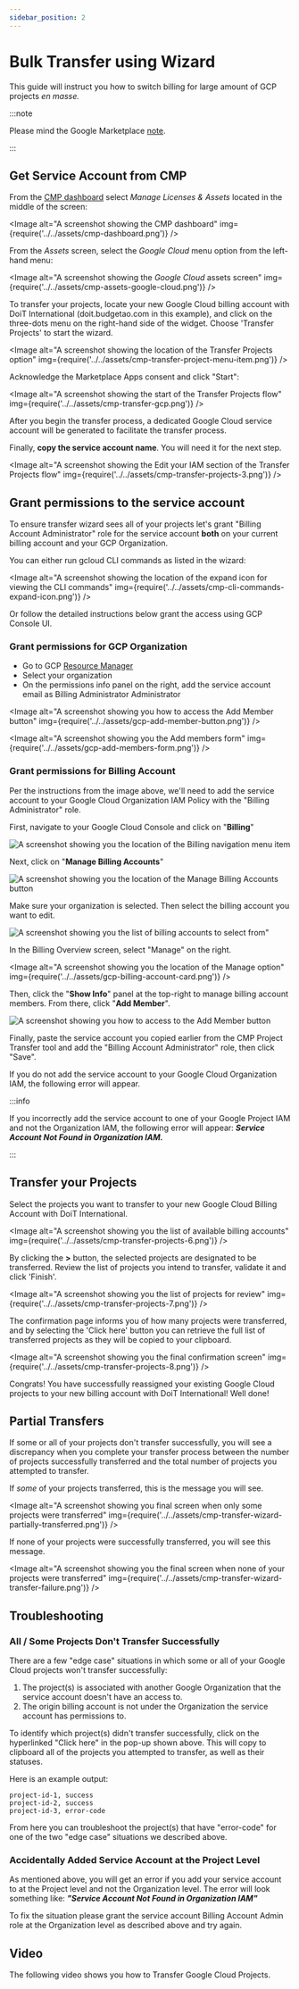 ```yaml
---
sidebar_position: 2
---
```


# Bulk Transfer using Wizard

This guide will instruct you how to switch billing for large amount of GCP projects _en masse._

:::note

Please mind the Google Marketplace [note](index.mdx).

:::

## Get Service Account from CMP

From the [CMP dashboard](https://app.doit-intl.com) select _Manage Licenses & Assets_ located in the middle of the screen:


<Image
  alt="A screenshot showing the CMP dashboard"
  img={require('../../assets/cmp-dashboard.png')}
/>

From the _Assets_ screen, select the _Google Cloud_ menu option from the left-hand menu:

<Image
  alt="A screenshot showing the _Google Cloud_ assets screen"
  img={require('../../assets/cmp-assets-google-cloud.png')}
/>

To transfer your projects, locate your new Google Cloud billing account with DoiT International (doit.budgetao.com in this example), and click on the three-dots menu on the right-hand side of the widget. Choose 'Transfer Projects' to start the wizard.

<Image
  alt="A screenshot showing the location of the Transfer Projects option"
  img={require('../../assets/cmp-transfer-project-menu-item.png')}
/>

Acknowledge the Marketplace Apps consent and click "Start":

<Image
  alt="A screenshot showing the start of the Transfer Projects flow"
  img={require('../../assets/cmp-transfer-gcp.png')}
/>

After you begin the transfer process, a dedicated Google Cloud service account will be generated to facilitate the transfer process.

Finally, **copy the service account name**. You will need it for the next step.

<Image
  alt="A screenshot showing the Edit your IAM section of the Transfer Projects flow"
  img={require('../../assets/cmp-transfer-projects-3.png')}
/>

## Grant permissions to the service account

To ensure transfer wizard sees all of your projects let's grant "Billing Account Administrator" role for the service account **both** on your current billing account and your GCP Organization.

You can either run gcloud CLI commands as listed in the wizard:

<Image
  alt="A screenshot showing the location of the expand icon for viewing the CLI commands"
  img={require('../../assets/cmp-cli-commands-expand-icon.png')}
/>

Or follow the detailed instructions below grant the access using GCP Console UI.

### Grant permissions for GCP Organization

- Go to GCP [Resource Manager](https://console.cloud.google.com/cloud-resource-manager)
- Select your organization
- On the permissions info panel on the right, add the service account email as Billing Administrator Administrator

<Image
  alt="A screenshot showing you how to access the Add Member button"
  img={require('../../assets/gcp-add-member-button.png')}
/>

<Image
  alt="A screenshot showing you the Add members form"
  img={require('../../assets/gcp-add-members-form.png')}
/>

### Grant permissions for Billing Account

Per the instructions from the image above, we'll need to add the service account to your Google Cloud Organization IAM Policy with the "Billing Administrator" role.

First, navigate to your Google Cloud Console and click on "**Billing**"

![A screenshot showing you the location of the Billing navigation menu item](../../assets/gcp-billing-menu-item.png)

Next, click on "**Manage Billing Accounts**"

![A screenshot showing you the location of the Manage Billing Accounts button](../../assets/gcp-manage-billing-accounts-button.png)

Make sure your organization is selected. Then select the billing account you want to edit.

![A screenshot showing you the list of billing accounts to select from"](../../assets/gcp-billing-accounts-list.png)

In the Billing Overview screen, select "Manage" on the right.

<Image
  alt="A screenshot showing you the location of the Manage option"
  img={require('../../assets/gcp-billing-account-card.png')}
/>

Then, click the "**Show Info**" panel at the top-right to manage billing account members. From there, click "**Add Member**".

![A screenshot showing you how to access to the Add Member button](../../assets/gcp-add-member-project-transfer.png)

Finally, paste the service account you copied earlier from the CMP Project Transfer tool and add the "Billing Account Administrator" role, then click "Save".

If you do not add the service account to your Google Cloud Organization IAM, the following error will appear.

:::info

If you incorrectly add the service account to one of your Google Project IAM and not the Organization IAM, the following error will appear: _**Service Account Not Found in Organization IAM.**_

:::

## Transfer your Projects

Select the projects you want to transfer to your new Google Cloud Billing Account with DoiT International.

<Image
  alt="A screenshot showing you the list of available billing accounts"
  img={require('../../assets/cmp-transfer-projects-6.png')}
/>

By clicking the **>** button, the selected projects are designated to be transferred. Review the list of projects you intend to transfer, validate it and click 'Finish'.

<Image
  alt="A screenshot showing you the list of projects for review"
  img={require('../../assets/cmp-transfer-projects-7.png')}
/>

The confirmation page informs you of how many projects were transferred, and by selecting the 'Click here' button you can retrieve the full list of transferred projects as they will be copied to your clipboard.

<Image
  alt="A screenshot showing you the final confirmation screen"
  img={require('../../assets/cmp-transfer-projects-8.png')}
/>

Congrats! You have successfully reassigned your existing Google Cloud projects to your new billing account with DoiT International! Well done!

## Partial Transfers

If some or all of your projects don't transfer successfully, you will see a discrepancy when you complete your transfer process between the number of projects successfully transferred and the total number of projects you attempted to transfer.

If _some_ of your projects transferred, this is the message you will see.

<Image
  alt="A screenshot showing you final screen when only some projects were transferred"
  img={require('../../assets/cmp-transfer-wizard-partially-transferred.png')}
/>

If none of your projects were successfully transferred, you will see this message.

<Image
  alt="A screenshot showing you the final screen when none of your projects were transferred"
  img={require('../../assets/cmp-transfer-wizard-transfer-failure.png')}
/>

## **Troubleshooting**

### All / Some Projects Don't Transfer Successfully

There are a few "edge case" situations in which some or all of your Google Cloud projects won't transfer successfully:

1. The project(s) is associated with another Google Organization that the service account doesn't have an access to.
2. The origin billing account is not under the Organization the service account has permissions to.

To identify which project(s) didn't transfer successfully, click on the hyperlinked "Click here" in the pop-up shown above. This will copy to clipboard all of the projects you attempted to transfer, as well as their statuses.

Here is an example output:

```
project-id-1, success
project-id-2, success
project-id-3, error-code
```

From here you can troubleshoot the project(s) that have "error-code" for one of the two "edge case" situations we described above.

### Accidentally Added Service Account at the Project Level

As mentioned above, you will get an error if you add your service account to at the Project level and not the Organization level. The error will look something like: _**"Service Account Not Found in Organization IAM"**_

To fix the situation please grant the service account Billing Account Admin role at the Organization level as described above and try again.

## Video

The following video shows you how to Transfer Google Cloud Projects.


<LoomEmbed id="35299f0634e849a2821155c7488faedd" />

